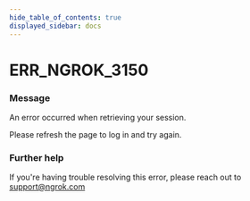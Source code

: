 ```yaml
---
hide_table_of_contents: true
displayed_sidebar: docs
---
```



# ERR_NGROK_3150

### Message

An error occurred when retrieving your session.

Please refresh the page to log in and try again.

<ErrorDetails error="err_ngrok_3150" />

### Further help

If you're having trouble resolving this error, please reach out to [support@ngrok.com](mailto:support@ngrok.com?subject=Help%20with%20ERR_NGROK_3150)

